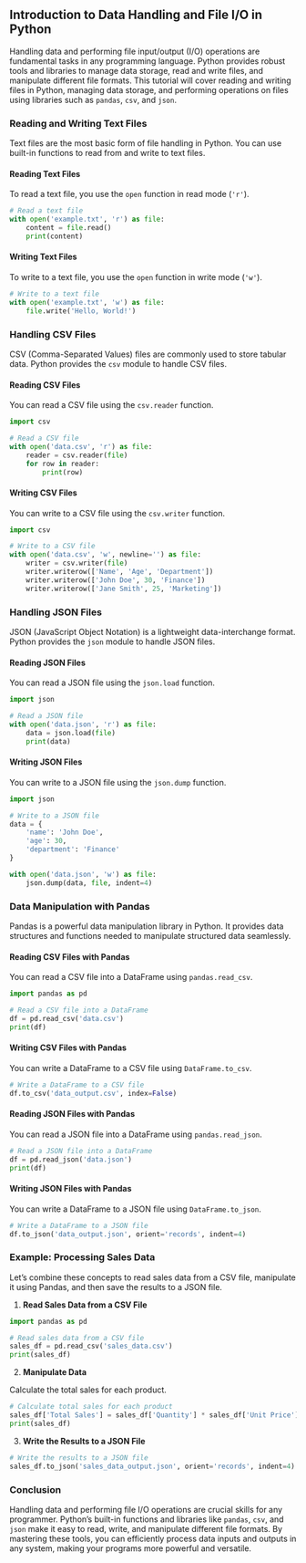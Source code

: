 ## Introduction to Data Handling and File I/O in Python

Handling data and performing file input/output (I/O) operations are fundamental tasks in any programming language. Python provides robust tools and libraries to manage data storage, read and write files, and manipulate different file formats. This tutorial will cover reading and writing files in Python, managing data storage, and performing operations on files using libraries such as `pandas`, `csv`, and `json`.

### Reading and Writing Text Files

Text files are the most basic form of file handling in Python. You can use built-in functions to read from and write to text files.

#### Reading Text Files

To read a text file, you use the `open` function in read mode (`'r'`).

```python
# Read a text file
with open('example.txt', 'r') as file:
    content = file.read()
    print(content)
```

#### Writing Text Files

To write to a text file, you use the `open` function in write mode (`'w'`).

```python
# Write to a text file
with open('example.txt', 'w') as file:
    file.write('Hello, World!')
```

### Handling CSV Files

CSV (Comma-Separated Values) files are commonly used to store tabular data. Python provides the `csv` module to handle CSV files.

#### Reading CSV Files

You can read a CSV file using the `csv.reader` function.

```python
import csv

# Read a CSV file
with open('data.csv', 'r') as file:
    reader = csv.reader(file)
    for row in reader:
        print(row)
```

#### Writing CSV Files

You can write to a CSV file using the `csv.writer` function.

```python
import csv

# Write to a CSV file
with open('data.csv', 'w', newline='') as file:
    writer = csv.writer(file)
    writer.writerow(['Name', 'Age', 'Department'])
    writer.writerow(['John Doe', 30, 'Finance'])
    writer.writerow(['Jane Smith', 25, 'Marketing'])
```

### Handling JSON Files

JSON (JavaScript Object Notation) is a lightweight data-interchange format. Python provides the `json` module to handle JSON files.

#### Reading JSON Files

You can read a JSON file using the `json.load` function.

```python
import json

# Read a JSON file
with open('data.json', 'r') as file:
    data = json.load(file)
    print(data)
```

#### Writing JSON Files

You can write to a JSON file using the `json.dump` function.

```python
import json

# Write to a JSON file
data = {
    'name': 'John Doe',
    'age': 30,
    'department': 'Finance'
}

with open('data.json', 'w') as file:
    json.dump(data, file, indent=4)
```

### Data Manipulation with Pandas

Pandas is a powerful data manipulation library in Python. It provides data structures and functions needed to manipulate structured data seamlessly.

#### Reading CSV Files with Pandas

You can read a CSV file into a DataFrame using `pandas.read_csv`.

```python
import pandas as pd

# Read a CSV file into a DataFrame
df = pd.read_csv('data.csv')
print(df)
```

#### Writing CSV Files with Pandas

You can write a DataFrame to a CSV file using `DataFrame.to_csv`.

```python
# Write a DataFrame to a CSV file
df.to_csv('data_output.csv', index=False)
```

#### Reading JSON Files with Pandas

You can read a JSON file into a DataFrame using `pandas.read_json`.

```python
# Read a JSON file into a DataFrame
df = pd.read_json('data.json')
print(df)
```

#### Writing JSON Files with Pandas

You can write a DataFrame to a JSON file using `DataFrame.to_json`.

```python
# Write a DataFrame to a JSON file
df.to_json('data_output.json', orient='records', indent=4)
```

### Example: Processing Sales Data

Let's combine these concepts to read sales data from a CSV file, manipulate it using Pandas, and then save the results to a JSON file.

1. **Read Sales Data from a CSV File**

```python
import pandas as pd

# Read sales data from a CSV file
sales_df = pd.read_csv('sales_data.csv')
print(sales_df)
```

2. **Manipulate Data**

Calculate the total sales for each product.

```python
# Calculate total sales for each product
sales_df['Total Sales'] = sales_df['Quantity'] * sales_df['Unit Price']
print(sales_df)
```

3. **Write the Results to a JSON File**

```python
# Write the results to a JSON file
sales_df.to_json('sales_data_output.json', orient='records', indent=4)
```

### Conclusion

Handling data and performing file I/O operations are crucial skills for any programmer. Python's built-in functions and libraries like `pandas`, `csv`, and `json` make it easy to read, write, and manipulate different file formats. By mastering these tools, you can efficiently process data inputs and outputs in any system, making your programs more powerful and versatile.

